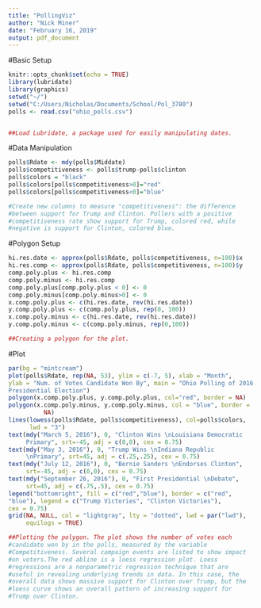 ```yaml
---
title: "PollingViz"
author: "Nick Miner"
date: "February 16, 2019"
output: pdf_document
---
```

#Basic Setup
```r
knitr::opts_chunk$set(echo = TRUE)
library(lubridate)
library(graphics)
setwd("~/")
setwd("C:/Users/Nicholas/Documents/School/Pol_3780")
polls <- read.csv("ohio_polls.csv")


##Load Lubridate, a package used for easily manipulating dates.
```

#Data Manipulation
```r
polls$Rdate <- mdy(polls$Middate)
polls$competitiveness <- polls$trump-polls$clinton
polls$colors = "black"
polls$colors[polls$competitiveness>0]="red"
polls$colors[polls$competitiveness<0]="blue"

#Create new columns to measure "competitiveness": the difference
#between support for Trump and Clinton. Pollers with a positive
#competitiveness rate show support for Trump, colored red, while
#negative is support for Clinton, colored blue.
```

#Polygon Setup
```r
hi.res.date <- approx(polls$Rdate, polls$competitiveness, n=100)$x
hi.res.comp <- approx(polls$Rdate, polls$competitiveness, n=100)$y
comp.poly.plus <- hi.res.comp
comp.poly.minus <- hi.res.comp
comp.poly.plus[comp.poly.plus < 0] <- 0
comp.poly.minus[comp.poly.minus>0] <- 0
x.comp.poly.plus <- c(hi.res.date, rev(hi.res.date))
y.comp.poly.plus <- c(comp.poly.plus, rep(0, 100))
x.comp.poly.minus <- c(hi.res.date, rev(hi.res.date))
y.comp.poly.minus <- c(comp.poly.minus, rep(0,100))

##Creating a polygon for the plot. 
```

#Plot
```r
par(bg = "mintcream")
plot(polls$Rdate, rep(NA, 53), ylim = c(-7, 5), xlab = "Month", 
ylab = "Num. of Votes Candidate Won By", main = "Ohio Polling of 2016
Presidential Election")
polygon(x.comp.poly.plus, y.comp.poly.plus, col="red", border = NA)
polygon(x.comp.poly.minus, y.comp.poly.minus, col = "blue", border =
          NA)
lines(lowess(polls$Rdate, polls$competitiveness), col=polls$colors,
      lwd = "3")
text(mdy("March 5, 2016"), 0, "Clinton Wins \nLouisiana Democratic
     Primary", srt=-45, adj = c(0,0), cex = 0.75)
text(mdy("May 3, 2016"), 0, "Trump Wins \nIndiana Republic
     \nPrimary", srt=45, adj = c(.25,.25), cex = 0.75)
text(mdy("July 12, 2016"), 0, "Bernie Sanders \nEndorses Clinton",
     srt=-45, adj = c(0,0), cex = 0.75)
text(mdy("September 26, 2016"), 0, "First Presidential \nDebate",
     srt=45, adj = c(.75,.5), cex = 0.75)
legend("bottomright", fill = c("red","blue"), border = c("red",
"blue"), legend = c("Trump Victories", "Clinton Victories"),
cex = 0.75)
grid(NA, NULL, col = "lightgray", lty = "dotted", lwd = par("lwd"),
     equilogs = TRUE)

##Plotting the polygon. The plot shows the number of votes each
#candidate won by in the polls, measured by the variable
#Competitiveness. Several campaign events are listed to show impact
#on voters.The red abline is a loess regression plot. Loess 
#regressions are a nonparametric regression technique that are 
#useful in revealing underlying trends in data. In this case, the
#overall data shows massive support for Clinton over Trump, but the
#loess curve shows an overall pattern of increasing support for 
#Trump over Clinton.
```

